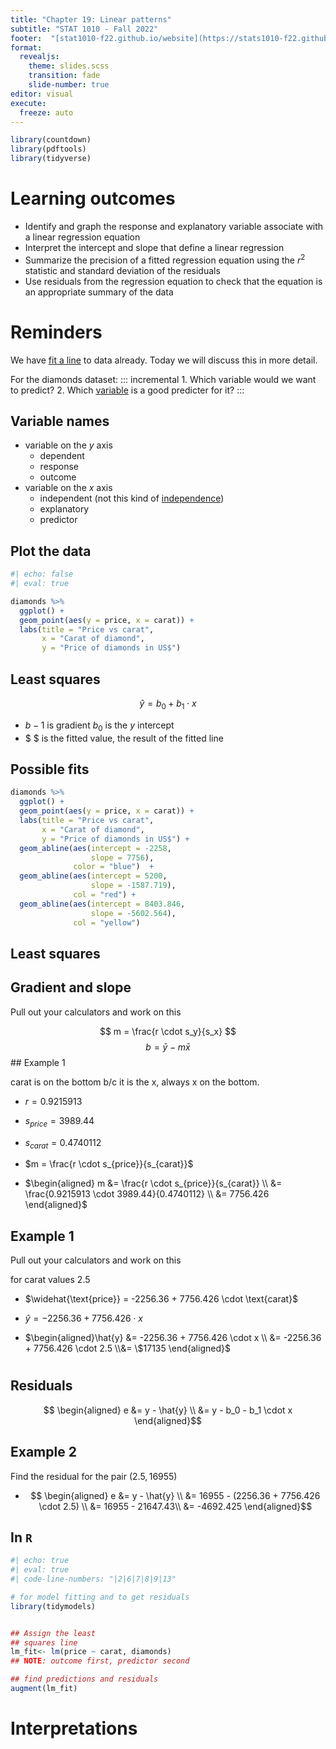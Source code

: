 ```yaml
---
title: "Chapter 19: Linear patterns"
subtitle: "STAT 1010 - Fall 2022"
footer:  "[stat1010-f22.github.io/website](https://stats1010-f22.github.io/website/)"
format: 
  revealjs: 
    theme: slides.scss
    transition: fade
    slide-number: true
editor: visual
execute:
  freeze: auto
---
```


```r
library(countdown)
library(pdftools)
library(tidyverse)
```

# Learning outcomes

::: incremental
- Identify and graph the response and explanatory variable associate with a linear regression equation
- Interpret the intercept and slope that define a linear regression
- Summarize the precision of a fitted regression equation using the $r^2$ statistic and standard deviation of the residuals
- Use residuals from the regression equation to check that the equation is an appropriate summary of the data
:::

# Reminders

We have [fit a line](https://stats1010-f22.github.io/website/slides/lect_08.html#/line-of-association) to data already. Today we will discuss this in more detail. 

For the diamonds dataset:
::: incremental
1. Which variable would we want to predict?
2. Which [variable](https://stats1010-f22.github.io/website/slides/lect_08.html#/describe-these-plots) is a good predicter for it?
:::

## Variable names

::: incremental
-   variable on the $y$ axis
    -   dependent
    -   response
    -   outcome
-   variable on the $x$ axis
    -   independent (not this kind of [independence](https://stats1010-f22.github.io/website/ae/ae-4.html))
    -   explanatory
    -   predictor
:::


## Plot the data

```r
#| echo: false
#| eval: true

diamonds %>% 
  ggplot() +
  geom_point(aes(y = price, x = carat)) +
  labs(title = "Price vs carat", 
       x = "Carat of diamond", 
       y = "Price of diamonds in US$")
```

## Least squares

$$ \hat{y} = b_0 + b_1\cdot x $$

::: incremental
-   $b-1$ is gradient $b_0$ is the $y$ intercept
-   $ \hat{y}$ is the fitted value, the result of the fitted line
:::

## Possible fits

```r

diamonds %>% 
  ggplot() +
  geom_point(aes(y = price, x = carat)) +
  labs(title = "Price vs carat", 
       x = "Carat of diamond", 
       y = "Price of diamonds in US$") +
  geom_abline(aes(intercept = -2258, 
                  slope = 7756), 
              color = "blue")  +
  geom_abline(aes(intercept = 5200, 
                  slope = -1587.719),
              col = "red") +
  geom_abline(aes(intercept = 8403.846, 
                  slope = -5602.564),
              col = "yellow")
```

## Least squares

## Gradient and slope

::: notes
Pull out your calculators and work on this
:::

$$ m = \frac{r \cdot s_y}{s_x} $$ $$ b = \bar{y} - m \bar{x} $$
## Example 1

::: notes
carat is on the bottom b/c it is the x, always x on the bottom.
:::

::: incremental
-   $r = 0.9215913$

-   $s_{price} = 3989.44$

-   $s_{carat} = 0.4740112$

-   $m = \frac{r \cdot s_{price}}{s_{carat}}$

-   $\begin{aligned} m &= \frac{r \cdot s_{price}}{s_{carat}} \\ &= \frac{0.9215913 \cdot 3989.44}{0.4740112} \\ &= 7756.426 \end{aligned}$
:::  

## Example 1

::: notes
Pull out your calculators and work on this
:::

for carat values $2.5$

::: incremental
-   $\widehat{\text{price}} = -2256.36 + 7756.426 \cdot \text{carat}$

- $\hat{y} = -2256.36 + 7756.426 \cdot x$

-   $\begin{aligned}\hat{y}  &= -2256.36 + 7756.426 \cdot x \\ &= -2256.36 + 7756.426 \cdot 2.5 \\&= \$17135 \end{aligned}$
:::

#  {background-image="lect_18-things/error_term.jpg" background-size="contain"}

## Residuals

$$ \begin{aligned} e &= y - \hat{y} \\
&= y - b_0 - b_1 \cdot x
\end{aligned}$$

## Example 2

Find the residual for the pair $(2.5, 16955)$ 

::: incremental
- $$ \begin{aligned} e &= y - \hat{y} \\
&= 16955 - (2256.36 + 7756.426 \cdot 2.5) \\
&= 16955 - 21647.43\\
&= -4692.425
\end{aligned}$$
:::

## In `R`

```r
#| echo: true
#| eval: true
#| code-line-numbers: "|2|6|7|8|9|13"

# for model fitting and to get residuals
library(tidymodels)


## Assign the least
## squares line
lm_fit<- lm(price ~ carat, diamonds) 
## NOTE: outcome first, predictor second

## find predictions and residuals
augment(lm_fit)
```

# Interpretations


